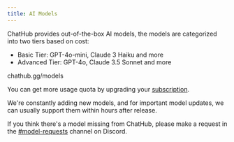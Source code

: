 ```yaml
---
title: AI Models
---
```


ChatHub provides out-of-the-box AI models, the models are categorized into two tiers based on cost:

- Basic Tier: GPT-4o-mini, Claude 3 Haiku and more
- Advanced Tier: GPT-4o, Claude 3.5 Sonnet and more

<Card title="Latest list of AI Models in ChatHub" icon="link" href="https://chathub.gg/models">
  chathub.gg/models
</Card>

You can get more usage quota by upgrading your [subscription](/membership/subscription).

We're constantly adding new models, and for important model updates, we can usually support them within hours after release.

If you think there's a model missing from ChatHub, please make a request in the [#model-requests](https://discord.com/channels/1214485648623411220/1318917421821853760) channel on Discord.